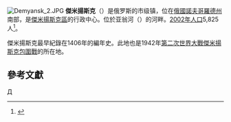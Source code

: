 {{coord|57|38|41|N|32|27|53|E|region:RU_type:city(5,825)|display=title}}
[[File:Demyansk_2.JPG|thumb]]
'''傑米揚斯克'''（{{lang-ru|Демя́нск}}）是俄罗斯的市级镇，位在[[俄國|俄國]][[諾夫哥羅德州|諾夫哥羅德州]]南部，是[[傑米揚斯克區|傑米揚斯克區]]的行政中心。位於亚翁河（{{lang|ru|Явонь}}）的河畔。[[2002年俄羅斯人口普查|2002年人口]]5,825人<ref>{{ru-pop-ref|2002census}}</ref>。

傑米揚斯克最早紀錄在1406年的編年史。此地也是1942年[[第二次世界大戰|第二次世界大戰]][[傑米揚斯克包圍戰|傑米揚斯克包圍戰]]的所在地。

==參考文獻==
{{reflist}}

{{Commons|Category:Demyansk}}
{{諾夫哥羅德州行政區劃}}
[[Category:诺夫哥罗德州市级镇|Д]]